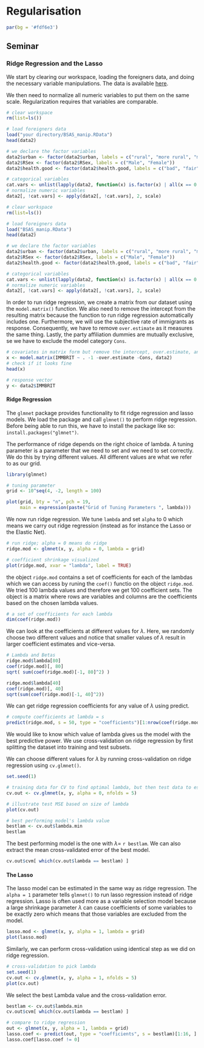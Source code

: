 # Regularisation

```r
par(bg = '#fdf6e3')
```

## Seminar

### Ridge Regression and the Lasso

We start by clearing our workspace, loading the foreigners data, and doing the necessary variable manipulations. The data is available [here](http://philippbroniecki.github.io/ML2017.io/data/BSAS_manip.RData).

We then need to normalize all numeric variables to put them on the same scale. Regularization requires that variables are comparable. 

```r
# clear workspace
rm(list=ls())

# load foreigners data
load("your directory/BSAS_manip.RData")
head(data2)

# we declare the factor variables
data2$urban <- factor(data2$urban, labels = c("rural", "more rural", "more urban", "urban"))
data2$RSex <- factor(data2$RSex, labels = c("Male", "Female"))
data2$health.good <- factor(data2$health.good, labels = c("bad", "fair", "fairly good", "good") )

# categorical variables
cat.vars <- unlist(lapply(data2, function(x) is.factor(x) | all(x == 0 | x==1) | all( x==1 | x==2) ))
# normalize numeric variables
data2[, !cat.vars] <- apply(data2[, !cat.vars], 2, scale)
```

```r
# clear workspace
rm(list=ls())

# load foreigners data
load("BSAS_manip.RData")
head(data2)

# we declare the factor variables
data2$urban <- factor(data2$urban, labels = c("rural", "more rural", "more urban", "urban"))
data2$RSex <- factor(data2$RSex, labels = c("Male", "Female"))
data2$health.good <- factor(data2$health.good, labels = c("bad", "fair", "fairly good", "good") )

# categorical variables
cat.vars <- unlist(lapply(data2, function(x) is.factor(x) | all(x == 0 | x==1) | all( x==1 | x==2) ))
# normalize numeric variables
data2[, !cat.vars] <- apply(data2[, !cat.vars], 2, scale)
```

In order to run ridge regression, we create a matrix from our dataset using the `model.matrix()` function. We also need to remove the intercept from the resulting matrix because the function to run ridge regression automatically includes one. Furthermore, we will use the subjective rate of immigrants as response. Consequently, we have to remove `over.estimate` as it measures the same thing. Lastly, the party affiliation dummies are mutually exclusive, se we have to exclude the model category `Cons`.

```r
# covariates in matrix form but remove the intercept, over.estimate, and Cons
x <- model.matrix(IMMBRIT ~ . -1 -over.estimate -Cons, data2)
# check if it looks fine
head(x)

# response vector
y <- data2$IMMBRIT
```

#### Ridge Regression

The `glmnet` package provides functionality to fit ridge regression and lasso models. We load the package and call `glmnet()` to perform ridge regression. Before being able to run this, we have to install the package like so: `install.packages("glmnet")`.

The performance of ridge depends on the right choice of lambda. A tuning parameter is a parameter that we need to set and we need to set correctly. We do this by trying different values. All different values are what we refer to as our grid.

```r
library(glmnet)

# tuning parameter
grid <- 10^seq(4, -2, length = 100)

plot(grid, bty = "n", pch = 19,
     main = expression(paste("Grid of Tuning Parameters ", lambda)))
```

We now run ridge regression. We tune `lambda` and set `alpha` to 0 which means we carry out ridge regression (instead as for instance the Lasso or the Elastic Net).

```r
# run ridge; alpha = 0 means do ridge
ridge.mod <- glmnet(x, y, alpha = 0, lambda = grid)

# coefficient shrinkage visualized
plot(ridge.mod, xvar = "lambda", label = TRUE)
```

the object `ridge.mod` contains a set of coefficients for each of the lambdas which we can access by runing the `coef()` functio on the object `ridge.mod`. We tried 100 lambda values and therefore we get  100 coefficient sets. The object is a matrix where rows are variables and columns are the coefficients based on the chosen lambda values. 

```r
# a set of coefficients for each lambda
dim(coef(ridge.mod))
```

We can look at the coefficients at different values for $\lambda$. Here, we randomly choose two different values and notice that smaller values of $\lambda$ result in larger coefficient estimates and vice-versa.

```r
# Lambda and Betas
ridge.mod$lambda[80]
coef(ridge.mod)[, 80]
sqrt( sum(coef(ridge.mod)[-1, 80]^2) )

ridge.mod$lambda[40]
coef(ridge.mod)[, 40]
sqrt(sum(coef(ridge.mod)[-1, 40]^2))
```

We can get ridge regression coefficients for any value of $\lambda$ using predict.

```r
# compute coefficients at lambda = s
predict(ridge.mod, s = 50, type = "coefficients")[1:nrow(coef(ridge.mod)), ]
```

We would like to know which value of lambda gives us the model with the best predictive power. We use cross-validation on ridge regression by first splitting the dataset into training and test subsets.

We can choose different values for $\lambda$ by running cross-validation on ridge regression using `cv.glmnet()`.

```r
set.seed(1)

# training data for CV to find optimal lambda, but then test data to estimate test error
cv.out <- cv.glmnet(x, y, alpha = 0, nfolds = 5)

# illustrate test MSE based on size of lambda
plot(cv.out)

# best performing model's lambda value
bestlam <- cv.out$lambda.min
bestlam
```

The best performing model is the one with $\lambda =$ `r bestlam`. We can also extract the mean cross-validated error of the best model.

```r
cv.out$cvm[ which(cv.out$lambda == bestlam) ]
```

#### The Lasso

The lasso model can be estimated in the same way as ridge regression. The `alpha = 1` parameter tells `glmnet()` to run lasso regression instead of ridge regression. Lasso is often used more as a variable selection model because a large shrinkage parameter $\lambda$ can cause coefficients of some variables to be exactly zero which means that those variables are excluded from the model.

```r
lasso.mod <- glmnet(x, y, alpha = 1, lambda = grid)
plot(lasso.mod)
```

Similarly, we can perform cross-validation using identical step as we did on ridge regression.

```r
# cross-validation to pick lambda
set.seed(1)
cv.out <- cv.glmnet(x, y, alpha = 1, nfolds = 5)
plot(cv.out)
```

We select the best Lambda value and the cross-validation error.

```r
bestlam <- cv.out$lambda.min
cv.out$cvm[ which(cv.out$lambda == bestlam) ]
```

```r
# compare to ridge regression
out <- glmnet(x, y, alpha = 1, lambda = grid)
lasso.coef <- predict(out, type = "coefficients", s = bestlam)[1:16, ]
lasso.coef[lasso.coef != 0]
```
